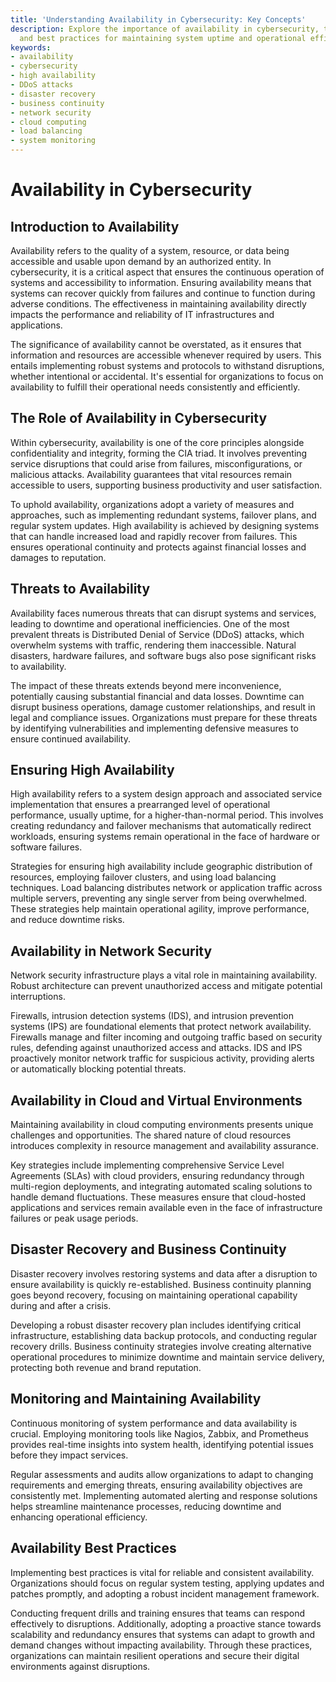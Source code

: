 ```yaml
---
title: 'Understanding Availability in Cybersecurity: Key Concepts'
description: Explore the importance of availability in cybersecurity, threats, strategies,
  and best practices for maintaining system uptime and operational efficiency.
keywords:
- availability
- cybersecurity
- high availability
- DDoS attacks
- disaster recovery
- business continuity
- network security
- cloud computing
- load balancing
- system monitoring
---
```


# Availability in Cybersecurity

## Introduction to Availability

Availability refers to the quality of a system, resource, or data being accessible and usable upon demand by an authorized entity. In cybersecurity, it is a critical aspect that ensures the continuous operation of systems and accessibility to information. Ensuring availability means that systems can recover quickly from failures and continue to function during adverse conditions. The effectiveness in maintaining availability directly impacts the performance and reliability of IT infrastructures and applications.

The significance of availability cannot be overstated, as it ensures that information and resources are accessible whenever required by users. This entails implementing robust systems and protocols to withstand disruptions, whether intentional or accidental. It's essential for organizations to focus on availability to fulfill their operational needs consistently and efficiently.

## The Role of Availability in Cybersecurity

Within cybersecurity, availability is one of the core principles alongside confidentiality and integrity, forming the CIA triad. It involves preventing service disruptions that could arise from failures, misconfigurations, or malicious attacks. Availability guarantees that vital resources remain accessible to users, supporting business productivity and user satisfaction.

To uphold availability, organizations adopt a variety of measures and approaches, such as implementing redundant systems, failover plans, and regular system updates. High availability is achieved by designing systems that can handle increased load and rapidly recover from failures. This ensures operational continuity and protects against financial losses and damages to reputation.

## Threats to Availability

Availability faces numerous threats that can disrupt systems and services, leading to downtime and operational inefficiencies. One of the most prevalent threats is Distributed Denial of Service (DDoS) attacks, which overwhelm systems with traffic, rendering them inaccessible. Natural disasters, hardware failures, and software bugs also pose significant risks to availability.

The impact of these threats extends beyond mere inconvenience, potentially causing substantial financial and data losses. Downtime can disrupt business operations, damage customer relationships, and result in legal and compliance issues. Organizations must prepare for these threats by identifying vulnerabilities and implementing defensive measures to ensure continued availability.

## Ensuring High Availability

High availability refers to a system design approach and associated service implementation that ensures a prearranged level of operational performance, usually uptime, for a higher-than-normal period. This involves creating redundancy and failover mechanisms that automatically redirect workloads, ensuring systems remain operational in the face of hardware or software failures.

Strategies for ensuring high availability include geographic distribution of resources, employing failover clusters, and using load balancing techniques. Load balancing distributes network or application traffic across multiple servers, preventing any single server from being overwhelmed. These strategies help maintain operational agility, improve performance, and reduce downtime risks.

## Availability in Network Security

Network security infrastructure plays a vital role in maintaining availability. Robust architecture can prevent unauthorized access and mitigate potential interruptions.

Firewalls, intrusion detection systems (IDS), and intrusion prevention systems (IPS) are foundational elements that protect network availability. Firewalls manage and filter incoming and outgoing traffic based on security rules, defending against unauthorized access and attacks. IDS and IPS proactively monitor network traffic for suspicious activity, providing alerts or automatically blocking potential threats.

## Availability in Cloud and Virtual Environments

Maintaining availability in cloud computing environments presents unique challenges and opportunities. The shared nature of cloud resources introduces complexity in resource management and availability assurance.

Key strategies include implementing comprehensive Service Level Agreements (SLAs) with cloud providers, ensuring redundancy through multi-region deployments, and integrating automated scaling solutions to handle demand fluctuations. These measures ensure that cloud-hosted applications and services remain available even in the face of infrastructure failures or peak usage periods.

## Disaster Recovery and Business Continuity

Disaster recovery involves restoring systems and data after a disruption to ensure availability is quickly re-established. Business continuity planning goes beyond recovery, focusing on maintaining operational capability during and after a crisis.

Developing a robust disaster recovery plan includes identifying critical infrastructure, establishing data backup protocols, and conducting regular recovery drills. Business continuity strategies involve creating alternative operational procedures to minimize downtime and maintain service delivery, protecting both revenue and brand reputation.

## Monitoring and Maintaining Availability

Continuous monitoring of system performance and data availability is crucial. Employing monitoring tools like Nagios, Zabbix, and Prometheus provides real-time insights into system health, identifying potential issues before they impact services.

Regular assessments and audits allow organizations to adapt to changing requirements and emerging threats, ensuring availability objectives are consistently met. Implementing automated alerting and response solutions helps streamline maintenance processes, reducing downtime and enhancing operational efficiency.

## Availability Best Practices

Implementing best practices is vital for reliable and consistent availability. Organizations should focus on regular system testing, applying updates and patches promptly, and adopting a robust incident management framework.

Conducting frequent drills and training ensures that teams can respond effectively to disruptions. Additionally, adopting a proactive stance towards scalability and redundancy ensures that systems can adapt to growth and demand changes without impacting availability. Through these practices, organizations can maintain resilient operations and secure their digital environments against disruptions.